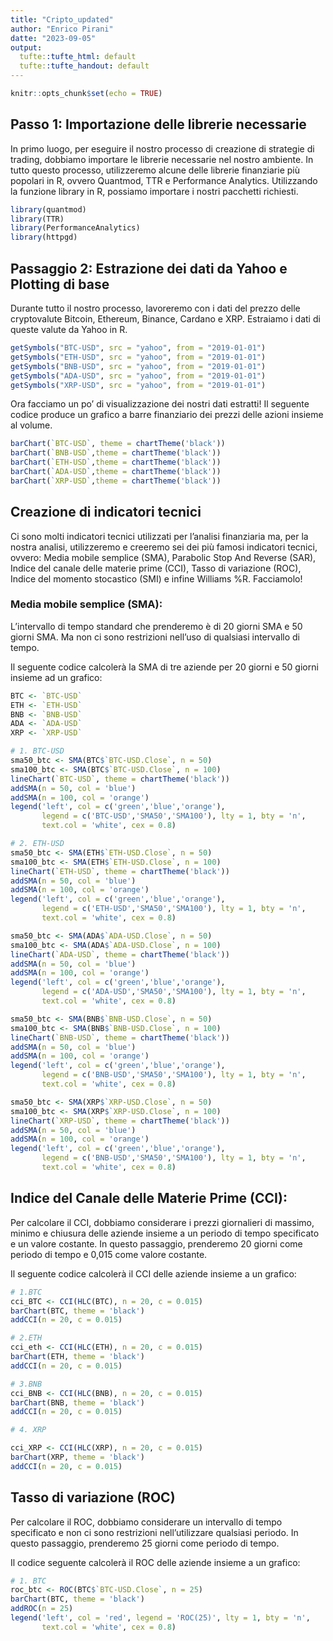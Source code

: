 ```yaml
---
title: "Cripto_updated" 
author: "Enrico Pirani" 
datte: "2023-09-05"      
output:
  tufte::tufte_html: default
  tufte::tufte_handout: default
---
```


```r
knitr::opts_chunk$set(echo = TRUE)
```

## Passo 1: Importazione delle librerie necessarie

In primo luogo, per eseguire il nostro processo di creazione di
strategie di trading, dobbiamo importare le librerie necessarie nel
nostro ambiente. In tutto questo processo, utilizzeremo alcune delle
librerie finanziarie più popolari in R, ovvero Quantmod, TTR e
Performance Analytics. Utilizzando la funzione library in R, possiamo
importare i nostri pacchetti richiesti.

```r
library(quantmod)
library(TTR)
library(PerformanceAnalytics)
library(httpgd)
```

## Passaggio 2: Estrazione dei dati da Yahoo e Plotting di base

Durante tutto il nostro processo, lavoreremo con i dati del prezzo delle
cryptovalute Bitcoin, Ethereum, Binance, Cardano e XRP. Estraiamo i dati
di queste valute da Yahoo in R.

```r
getSymbols("BTC-USD", src = "yahoo", from = "2019-01-01")
getSymbols("ETH-USD", src = "yahoo", from = "2019-01-01")
getSymbols("BNB-USD", src = "yahoo", from = "2019-01-01")
getSymbols("ADA-USD", src = "yahoo", from = "2019-01-01")
getSymbols("XRP-USD", src = "yahoo", from = "2019-01-01")
```

Ora facciamo un po' di visualizzazione dei nostri dati estratti! Il
seguente codice produce un grafico a barre finanziario dei prezzi delle
azioni insieme al volume.

```r
barChart(`BTC-USD`, theme = chartTheme('black'))
barChart(`BNB-USD`,theme = chartTheme('black'))
barChart(`ETH-USD`,theme = chartTheme('black'))
barChart(`ADA-USD`,theme = chartTheme('black'))
barChart(`XRP-USD`,theme = chartTheme('black'))
```

## Creazione di indicatori tecnici

Ci sono molti indicatori tecnici utilizzati per l'analisi finanziaria ma, per la nostra analisi, utilizzeremo e creeremo sei dei più famosi indicatori tecnici, ovvero: Media mobile semplice (SMA), Parabolic Stop And Reverse (SAR), Indice del canale delle materie prime (CCI), Tasso di variazione (ROC), Indice del momento stocastico (SMI) e infine Williams %R. Facciamolo!

### Media mobile semplice (SMA):

L'intervallo di tempo standard che prenderemo è di 20 giorni SMA e 50 giorni SMA. Ma non ci sono restrizioni nell'uso di qualsiasi intervallo di tempo.

Il seguente codice calcolerà la SMA di tre aziende per 20 giorni e 50 giorni insieme ad un grafico:

```r
BTC <- `BTC-USD`
ETH <- `ETH-USD`
BNB <- `BNB-USD`
ADA <- `ADA-USD`
XRP <- `XRP-USD`
```


```r
# 1. BTC-USD
sma50_btc <- SMA(BTC$`BTC-USD.Close`, n = 50)
sma100_btc <- SMA(BTC$`BTC-USD.Close`, n = 100)
lineChart(`BTC-USD`, theme = chartTheme('black'))
addSMA(n = 50, col = 'blue')
addSMA(n = 100, col = 'orange')
legend('left', col = c('green','blue','orange'),
       legend = c('BTC-USD','SMA50','SMA100'), lty = 1, bty = 'n',
       text.col = 'white', cex = 0.8)
```

```r
# 2. ETH-USD
sma50_btc <- SMA(ETH$`ETH-USD.Close`, n = 50)
sma100_btc <- SMA(ETH$`ETH-USD.Close`, n = 100)
lineChart(`ETH-USD`, theme = chartTheme('black'))
addSMA(n = 50, col = 'blue')
addSMA(n = 100, col = 'orange')
legend('left', col = c('green','blue','orange'),
       legend = c('ETH-USD','SMA50','SMA100'), lty = 1, bty = 'n',
       text.col = 'white', cex = 0.8)
```



```r
sma50_btc <- SMA(ADA$`ADA-USD.Close`, n = 50)
sma100_btc <- SMA(ADA$`ADA-USD.Close`, n = 100)
lineChart(`ADA-USD`, theme = chartTheme('black'))
addSMA(n = 50, col = 'blue')
addSMA(n = 100, col = 'orange')
legend('left', col = c('green','blue','orange'),
       legend = c('ADA-USD','SMA50','SMA100'), lty = 1, bty = 'n',
       text.col = 'white', cex = 0.8)
```

```r
sma50_btc <- SMA(BNB$`BNB-USD.Close`, n = 50)
sma100_btc <- SMA(BNB$`BNB-USD.Close`, n = 100)
lineChart(`BNB-USD`, theme = chartTheme('black'))
addSMA(n = 50, col = 'blue')
addSMA(n = 100, col = 'orange')
legend('left', col = c('green','blue','orange'),
       legend = c('BNB-USD','SMA50','SMA100'), lty = 1, bty = 'n',
       text.col = 'white', cex = 0.8)
```


```r
sma50_btc <- SMA(XRP$`XRP-USD.Close`, n = 50)
sma100_btc <- SMA(XRP$`XRP-USD.Close`, n = 100)
lineChart(`XRP-USD`, theme = chartTheme('black'))
addSMA(n = 50, col = 'blue')
addSMA(n = 100, col = 'orange')
legend('left', col = c('green','blue','orange'),
       legend = c('BNB-USD','SMA50','SMA100'), lty = 1, bty = 'n',
       text.col = 'white', cex = 0.8)
```

## Indice del Canale delle Materie Prime (CCI):

Per calcolare il CCI, dobbiamo considerare i prezzi giornalieri di massimo, minimo e chiusura delle aziende insieme a un periodo di tempo specificato e un valore costante. In questo passaggio, prenderemo 20 giorni come periodo di tempo e 0,015 come valore costante.

Il seguente codice calcolerà il CCI delle aziende insieme a un grafico:

```r
# 1.BTC 
cci_BTC <- CCI(HLC(BTC), n = 20, c = 0.015)
barChart(BTC, theme = 'black')
addCCI(n = 20, c = 0.015)

# 2.ETH 
cci_eth <- CCI(HLC(ETH), n = 20, c = 0.015)
barChart(ETH, theme = 'black')
addCCI(n = 20, c = 0.015)

# 3.BNB 
cci_BNB <- CCI(HLC(BNB), n = 20, c = 0.015)
barChart(BNB, theme = 'black')
addCCI(n = 20, c = 0.015)

# 4. XRP

cci_XRP <- CCI(HLC(XRP), n = 20, c = 0.015)
barChart(XRP, theme = 'black')
addCCI(n = 20, c = 0.015)

```

## Tasso di variazione (ROC)

Per calcolare il ROC, dobbiamo considerare un intervallo di tempo specificato e non ci sono restrizioni nell'utilizzare qualsiasi periodo. In questo passaggio, prenderemo 25 giorni come periodo di tempo.

Il codice seguente calcolerà il ROC delle aziende insieme a un grafico:

```r
# 1. BTC
roc_btc <- ROC(BTC$`BTC-USD.Close`, n = 25)
barChart(BTC, theme = 'black')
addROC(n = 25)
legend('left', col = 'red', legend = 'ROC(25)', lty = 1, bty = 'n',
       text.col = 'white', cex = 0.8)
       
```




